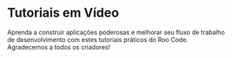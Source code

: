 
# Tutoriais em Vídeo

Aprenda a construir aplicações poderosas e melhorar seu fluxo de trabalho de desenvolvimento com estes tutoriais práticos do Roo Code. Agradecemos a todos os criadores!

<VideoGrid />
